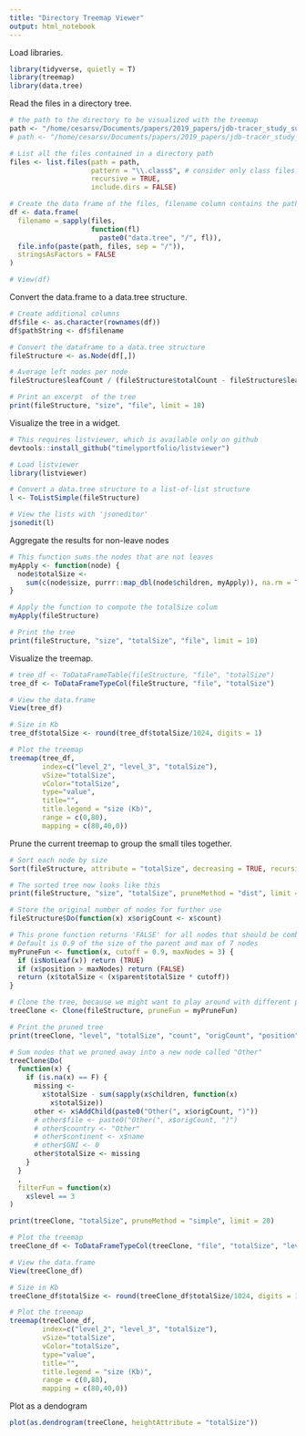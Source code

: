 ```yaml
---
title: "Directory Treemap Viewer"
output: html_notebook
---
```


Load libraries.

```r
library(tidyverse, quietly = T)
library(treemap)
library(data.tree)
```

Read the files in a directory tree.

```r
# the path to the directory to be visualized with the treemap
path <- "/home/cesarsv/Documents/papers/2019_papers/jdb-tracer_study_subjects/pdfbox-1.8.16/app/pdfbox-app-1.8.16_original_bundle"
# path <- "/home/cesarsv/Documents/papers/2019_papers/jdb-tracer_study_subjects/pdfbox-1.8.16/app/pdfbox-app-1.8.16_debloated"

# List all the files contained in a directory path
files <- list.files(path = path,
                    pattern = "\\.class$", # consider only class files
                    recursive = TRUE,
                    include.dirs = FALSE)

# Create the data frame of the files, filename column contains the path
df <- data.frame(
  filename = sapply(files,
                    function(fl)
                      paste0("data.tree", "/", fl)),
  file.info(paste(path, files, sep = "/")),
  stringsAsFactors = FALSE
)

# View(df)

```

Convert the data.frame to a data.tree structure.

```r
# Create additional columns
df$file <- as.character(rownames(df))
df$pathString <- df$filename

# Convert the dataframe to a data.tree structure
fileStructure <- as.Node(df[,])

# Average left nodes per node
fileStructure$leafCount / (fileStructure$totalCount - fileStructure$leafCount)

# Print an excerpt  of the tree
print(fileStructure, "size", "file", limit = 10)
```

Visualize the tree in a widget.

```r
# This requires listviewer, which is available only on github
devtools::install_github("timelyportfolio/listviewer")

# Load listviewer
library(listviewer)

# Convert a data.tree structure to a list-of-list structure
l <- ToListSimple(fileStructure)

# View the lists with 'jsoneditor'
jsonedit(l)
```

Aggregate the results for non-leave nodes

```r

# This function sums the nodes that are not leaves 
myApply <- function(node) {
  node$totalSize <- 
    sum(c(node$size, purrr::map_dbl(node$children, myApply)), na.rm = TRUE)
}

# Apply the function to compute the totalSize colum
myApply(fileStructure)

# Print the tree
print(fileStructure, "size", "totalSize", "file", limit = 10)

```

Visualize the treemap.

```r

# tree_df <- ToDataFrameTable(fileStructure, "file", "totalSize")
tree_df <- ToDataFrameTypeCol(fileStructure, "file", "totalSize")

# View the data.frame
View(tree_df)

# Size in Kb
tree_df$totalSize <- round(tree_df$totalSize/1024, digits = 1)

# Plot the treemap
treemap(tree_df,
        index=c("level_2", "level_3", "totalSize"),
        vSize="totalSize",
        vColor="totalSize",
        type="value",
        title="",
        title.legend = "size (Kb)",
        range = c(0,80),
        mapping = c(80,40,0))

```

Prune the current treemap to group the small tiles together. 

```r
# Sort each node by size
Sort(fileStructure, attribute = "totalSize", decreasing = TRUE, recursive = TRUE)

# The sorted tree now looks like this
print(fileStructure, "size", "totalSize", pruneMethod = "dist", limit = 20)

# Store the original number of nodes for further use
fileStructure$Do(function(x) x$origCount <- x$count)

# This prone function returns 'FALSE' for all nodes that should be combined
# Default is 0.9 of the size of the parent and max of 7 nodes
myPruneFun <- function(x, cutoff = 0.9, maxNodes = 3) {
  if (isNotLeaf(x)) return (TRUE)
  if (x$position > maxNodes) return (FALSE)
  return (x$totalSize < (x$parent$totalSize * cutoff))
}

# Clone the tree, because we might want to play around with different parameters
treeClone <- Clone(fileStructure, pruneFun = myPruneFun)

# Print the pruned tree
print(treeClone, "level", "totalSize", "count", "origCount", "position", pruneMethod = "simple")

# Sum nodes that we pruned away into a new node called "Other" 
treeClone$Do(
  function(x) {
    if (is.na(x) == F) {
      missing <-
        x$totalSize - sum(sapply(x$children, function(x)
          x$totalSize))
      other <- x$AddChild(paste0("Other(", x$origCount, ")"))
      # other$file <- paste0("Other(", x$origCount, ")")
      # other$country <- "Other"
      # other$continent <- x$name
      # other$GNI <- 0
      other$totalSize <- missing
    }
  }
  ,
  filterFun = function(x)
    x$level == 3
)

print(treeClone, "totalSize", pruneMethod = "simple", limit = 20)

# Plot the treemap
treeClone_df <- ToDataFrameTypeCol(treeClone, "file", "totalSize", "level")

# View the data.frame
View(treeClone_df)

# Size in Kb
treeClone_df$totalSize <- round(treeClone_df$totalSize/1024, digits = 1)

# Plot the treemap
treemap(treeClone_df,
        index=c("level_2", "level_3", "totalSize"),
        vSize="totalSize",
        vColor="totalSize",
        type="value",
        title="",
        title.legend = "size (Kb)",
        range = c(0,80),
        mapping = c(80,40,0))

```


Plot as a dendogram

```r

plot(as.dendrogram(treeClone, heightAttribute = "totalSize"))

```

